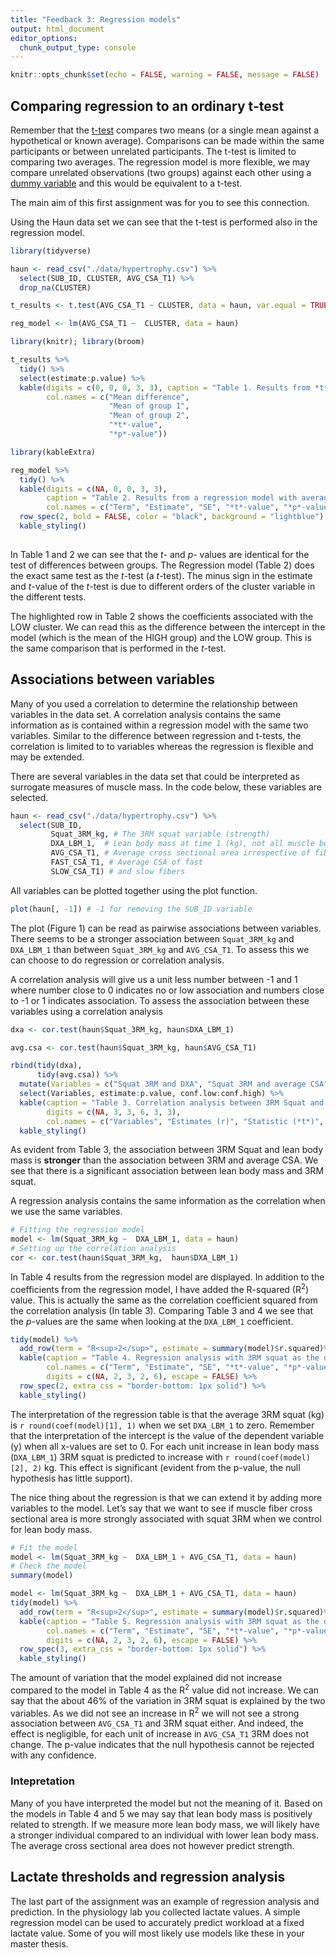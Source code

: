 ```yaml
---
title: "Feedback 3: Regression models"
output: html_document
editor_options: 
  chunk_output_type: console
---
```


```r
knitr::opts_chunk$set(echo = FALSE, warning = FALSE, message = FALSE)
```

## Comparing regression to an ordinary t-test

Remember that the [t-test](lesson_11_inference2.html) compares two means (or a single mean against a hypothetical or known average). Comparisons can be made within the same participants or between unrelated participants. The t-test is limited to comparing two averages. The regression model is more flexible, we may compare unrelated observations (two groups) against each other using a [dummy variable](lesson_12_regressionModels.html#Categorical_predictors_and_multiple_regression) and this would be equivalent to a t-test.

The main aim of this first assignment was for you to see this connection. 

Using the Haun data set we can see that the t-test is performed also in the regression model. 

```r
library(tidyverse)

haun <- read_csv("./data/hypertrophy.csv") %>%
  select(SUB_ID, CLUSTER, AVG_CSA_T1) %>%
  drop_na(CLUSTER) 

t_results <- t.test(AVG_CSA_T1 ~ CLUSTER, data = haun, var.equal = TRUE)

reg_model <- lm(AVG_CSA_T1 ~  CLUSTER, data = haun)

```


```r
library(knitr); library(broom)

t_results %>%
  tidy() %>%
  select(estimate:p.value) %>%
  kable(digits = c(0, 0, 0, 3, 3), caption = "Table 1. Results from *t*-test of differences in average cross sectional area at time-point 1 between cluster (Low and High).", 
        col.names = c("Mean difference", 
                      "Mean of group 1", 
                      "Mean of group 2",
                      "*t*-value", 
                      "*p*-value"))
```

```r
library(kableExtra)

reg_model %>%
  tidy() %>%
  kable(digits = c(NA, 0, 0, 3, 3), 
        caption = "Table 2. Results from a regression model with average cross sectional area at time-point 1 as the dependent variable and clusters (Low and High) as the independent variable.", 
        col.names = c("Term", "Estimate", "SE", "*t*-value", "*p*-value"))  %>%
  row_spec(2, bold = FALSE, color = "black", background = "lightblue") %>%
  kable_styling()
 

```

In Table 1 and 2 we can see that the *t*- and *p*- values are identical for the test of differences between groups. The Regression model (Table 2) does the exact same test as the *t*-test (a *t*-test). The minus sign in the estimate and *t*-value of the *t*-test is due to different orders of the cluster variable in the different tests.

The highlighted row in Table 2 shows the coefficients associated with the LOW cluster. We can read this as the difference between the intercept in the model (which is the mean of the HIGH group) and the LOW group. This is the same comparison that is performed in the *t*-test.

## Associations between variables

Many of you used a correlation to determine the relationship between variables in the data set. A correlation analysis contains the same information as is contained within a regression model with the same two variables. Similar to the difference between regression and t-tests, the correlation is limited to to variables whereas the regression is flexible and may be extended. 

There are several variables in the data set that could be interpreted as surrogate measures of muscle mass. In the code below, these variables are selected.

```r
haun <- read_csv("./data/hypertrophy.csv") %>%
  select(SUB_ID, 
         Squat_3RM_kg, # The 3RM squat variable (strength)
         DXA_LBM_1,  # Lean body mass at time 1 (kg), not all muscle but most of it!
         AVG_CSA_T1, # Average cross sectional area irrespective of fiber type
         FAST_CSA_T1, # Average CSA of fast
         SLOW_CSA_T1) # and slow fibers

```

All variables can be plotted together using the plot function.

```r
plot(haun[, -1]) # -1 for removing the SUB_ID variable
```

The plot (Figure 1) can be read as pairwise associations between variables. There seems to be a stronger association between `Squat_3RM_kg` and `DXA_LBM_1` than between `Squat_3RM_kg` and `AVG_CSA_T1`. To assess this we can choose to do regression or correlation analysis. 

A correlation analysis will give us a unit less number between -1 and 1 where number close to 0 indicates no or low association and numbers close to -1 or 1 indicates association. To assess the association between these variables using a correlation analysis

```r

dxa <- cor.test(haun$Squat_3RM_kg, haun$DXA_LBM_1)

avg.csa <- cor.test(haun$Squat_3RM_kg, haun$AVG_CSA_T1)

```

```r

rbind(tidy(dxa), 
      tidy(avg.csa)) %>%
  mutate(Variables = c("Squat 3RM and DXA", "Squat 3RM and average CSA")) %>%
  select(Variables, estimate:p.value, conf.low:conf.high) %>%
  kable(caption = "Table 3. Correlation analysis between 3RM Squat and meassures of muscle mass.", 
        digits = c(NA, 3, 3, 6, 3, 3), 
        col.names = c("Variables", "Estimates (r)", "Statistic (*t*)", "*p*-value", "Lower CI", "Upper CI")) %>%
  kable_styling()

```

As evident from Table 3, the association between 3RM Squat and lean body mass is **stronger** than the association between 3RM and average CSA. We see that there is a significant association between lean body mass and 3RM squat. 

A regression analysis contains the same information as the correlation when we use the same variables. 

```r
# Fitting the regression model
model <- lm(Squat_3RM_kg ~  DXA_LBM_1, data = haun)
# Setting up the correlation analysis
cor <- cor.test(haun$Squat_3RM_kg,  haun$DXA_LBM_1)
```

In Table 4 results from the regression model are displayed. In addition to the coefficients from the regression model, I have added the R-squared (R<sup>2</sup>) value. This is actually the same as the correlation coefficient squared from the correlation analysis (In table 3). Comparing Table 3 and 4 we see that the *p*-values are the same when looking at the `DXA_LBM_1` coefficient.    

```r

tidy(model) %>%
  add_row(term = "R<sup>2</sup>", estimate = summary(model)$r.squared)%>%
  kable(caption = "Table 4. Regression analysis with 3RM squat as the dependent varaible.", 
        col.names = c("Term", "Estimate", "SE", "*t*-value", "*p*-value"), 
        digits = c(NA, 2, 3, 2, 6), escape = FALSE) %>%
  row_spec(2, extra_css = "border-bottom: 1px solid") %>%
  kable_styling()

```

The interpretation of the regression table is that the average 3RM squat (kg) is `r round(coef(model)[1], 1)` when we set `DXA_LBM_1` to zero. Remember that the interpretation of the intercept is the value of the dependent variable (y) when all x-values are set to 0. For each unit increase in lean body mass (`DXA_LBM_1`) 3RM squat is predicted to increase with `r round(coef(model)[2], 2)` kg. This effect is significant (evident from the p-value, the null hypothesis has little support). 

The nice thing about the regression is that we can extend it by adding more variables to the model. Let's say that we want to see if muscle fiber cross sectional area is more strongly associated with squat 3RM when we control for lean body mass. 


```r
# Fit the model
model <- lm(Squat_3RM_kg ~  DXA_LBM_1 + AVG_CSA_T1, data = haun)
# Check the model
summary(model)
```

```r
model <- lm(Squat_3RM_kg ~  DXA_LBM_1 + AVG_CSA_T1, data = haun)
tidy(model) %>%
  add_row(term = "R<sup>2</sup>", estimate = summary(model)$r.squared)%>%
  kable(caption = "Table 5. Regression analysis with 3RM squat as the dependent varaible.", 
        col.names = c("Term", "Estimate", "SE", "*t*-value", "*p*-value"), 
        digits = c(NA, 2, 3, 2, 6), escape = FALSE) %>%
  row_spec(3, extra_css = "border-bottom: 1px solid") %>%
  kable_styling()
```

The amount of variation that the model explained did not increase compared to the model in Table 4 as the R<sup>2</sup> value did not increase. We can say that the about 46% of the variation in 3RM squat is explained by the two variables. As we did not see an increase in R<sup>2</sup> we will not see a strong association between `AVG_CSA_T1` and 3RM squat either. And indeed, the effect is negligible, for each unit of increase in `AVG_CSA_T1` 3RM does not change. The p-value indicates that the null hypothesis cannot be rejected with any confidence.

### Intepretation

Many of you have interpreted the model but not the meaning of it. Based on the models in Table 4 and 5 we may say that lean body mass is positively related to strength. If we measure more lean body mass, we will likely have a stronger individual compared to an individual with lower lean body mass. The average cross sectional area does not however predict strength.  

## Lactate thresholds and regression analysis

The last part of the assignment was an example of regression analysis and prediction. In the physiology lab you collected lactate values. A simple regression model can be used to accurately predict workload at a fixed lactate value. Some of you will most likely use models like these in your master thesis. 









